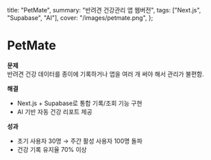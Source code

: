   title: "PetMate",
  summary: "반려견 건강관리 앱 웹버전",
  tags: ["Next.js", "Supabase", "AI"],
  cover: "/images/petmate.png",
};

# PetMate

**문제**  
반려견 건강 데이터를 종이에 기록하거나 앱을 여러 개 써야 해서 관리가 불편함.

**해결**  
- Next.js + Supabase로 통합 기록/조회 기능 구현  
- AI 기반 자동 건강 리포트 제공  

**성과**  
- 초기 사용자 30명 → 주간 활성 사용자 100명 돌파  
- 건강 기록 유지율 70% 이상